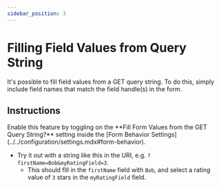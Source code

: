 ```yaml
---
sidebar_position: 3
---
```



# Filling Field Values from Query String

It's possible to fill field values from a GET query string. To do this, simply include field names that match the field handle(s) in the form.

## Instructions

<VerticalStepWrapper>
<StepMarkdown stepTitle="Step 1">
Enable this feature by toggling on the **Fill Form Values from the GET Query String?** setting inside the [Form Behavior Settings](../../configuration/settings.mdx#form-behavior).

</StepMarkdown>
<StepMarkdown stepTitle="Step 2">

- Try it out with a string like this in the URI, e.g. `?firstName=Bob&myRatingField=3`.
  - This should flll in the `firstName` field with `Bob`, and select a rating value of `3` stars in the `myRatingField` field.

</StepMarkdown>
</VerticalStepWrapper>

